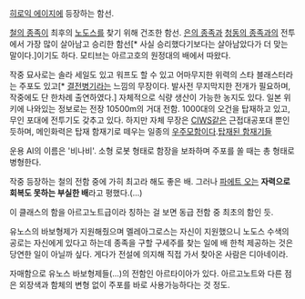 [[히로익 에이지]]에 등장하는 함선.

[[철의 종족]]이 최후의 [[노도스]]를 찾기 위해 건조한 함선. [[은의 종족]]과 [[청동의 종족]]과의 전투에서 가장 많이 살아남고 승리한 함선[* 사실 승리했다기보다는 살아남았다가 더 맞는 말이다.]이기도 하다. 모티브는 아르고호의 원정대의 배에서 따왔다.

작중 묘사로는 솔라 세일도 있고 워프도 할 수 있고 어마무지한 위력의 스타 블래스터라는 주포도 있고[* [[결전병기]]라는 느낌의 무장이다. 발사전 무지막지한 전개가 필요하며, 작중에도 단 한차례 출연하였다.] 자체적으로 식량 생산이 가능한 농지도 있다. 일본 위키에 나와있는 정보로는 전장 10500m의 거대 전함. 1000대의 오건을 탑재하고 있고, 무인 포대에 전투기도 갖추고 있다. 하지만 자체 무장은 [[CIWS]]같은 근접대공포대 뿐인 듯하며, 메인화력은 탑재 함재기로 떼우는 일종의 [[우주모함]]이다.[http://cafe.naver.com/homeworlder/12461 탑재된 함재기들]

운용 AI의 이름은 '비나비'. 소형 로봇 형태로 함장을 보좌하며 주포를 쏠 때는 총 형태로 병형한다.

작중 등장하는 철의 전함 중에 가히 최고라 해도 좋은 배. 그러나 [[파에트 오]]는 '''자력으로 회복도 못하는 부실한 배'''라고 평했다.(...)

이 클래스의 함을 아르고노트급이라 칭하는 걸 보면 동급 전함 중 최초의 함인 듯.

유노스의 바보형제가 지원해줬으며 멜레아그로스는 자신이 지원했으니 노도스 수색의 공로는 자신에게 있다고 하는데 종족을 구할 구세주를 찾는 일에 배 한척 제공하는 것은 당연한 일이 아닐까 싶다. 게다가 전설에 의지해 직접 가서 찾아온 사람은 디아네이라.

자매함으로 유노스 바보형제들(...)의 전함인 아르타이아가 있다. 아르고노트와 다른 점은 외장색과 함체의 변형 없이 주포를 바로 사용가능하다는 것 정도.
